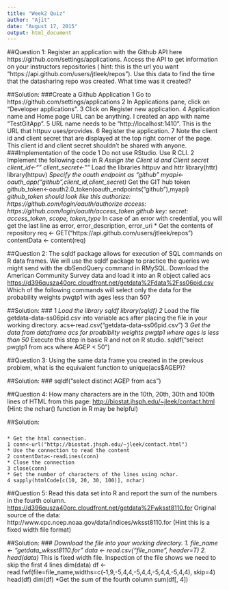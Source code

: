 ```yaml
---
title: "Week2 Quiz"
author: "Ajit"
date: "August 17, 2015"
output: html_document
---
```

##Question 1: 
Register an application with the Github API here https://github.com/settings/applications. 
Access the API to get information on your instructors repositories (
hint: this is the url you want "https://api.github.com/users/jtleek/repos"). 
Use this data to find the time that the datasharing repo was created. 
What time was it created? 

##Solution:
###Create a Github Application
    1 Go to https://github.com/settings/applications
    2 In Applications pane, click on "Developer applications".
    3 Click on Register new application.
    4 Application name and Home page URL can be anything. I created an app with name "TestGitApp". 
    5 URL name needs to be "http://localhost:1410". This is the URL that httpuv uses/provides.
    6 Register the application.
    7 Note the client id and client secret that are displayed at the top right corner of the page. This client id and client secret shouldn't be shared with anyone.
###Implementation of the code
    1 Do not use RStudio. Use R CLI.
    2 Implement the following code in R 
        *Assign the Client id and Client secret
        client_id<-"<client id>"
        client_secret<-"<client secret>"
        *Load the libraries httpuv and httr
        library(httr)
        library(httpuv)
        *Specify the oauth endpoint as "github"
        myapi<-oauth_app("github",client_id,client_secret)
        *Get the GIT hub token
        github_token<-oauth2.0_token(oauth_endpoints("github"),myapi)
        *github_token should look like this
            <Token>
            <oauth_endpoint>
             authorize: https://github.com/login/oauth/authorize
             access:    https://github.com/login/oauth/access_token
            <oauth_app> github
              key:    <Your Client ID>
              secret: <hidden>
            <credentials> access_token, scope, token_type
        *In case of an error with credential, you will get the last line as 
            <credentials> error, error_description, error_uri
        * Get the contents of repository
            req <- GET("https://api.github.com/users/jtleek/repos")
            contentData <- content(req)

##Question 2: 
The sqldf package allows for execution of SQL commands on R data frames. We will use the sqldf package to practice the queries we might send with the dbSendQuery command in RMySQL. Download the American Community Survey data and load it into an R object called acs     [https://d396qusza40orc.cloudfront.net/getdata%2Fdata%2Fss06pid.csv](https://d396qusza40orc.cloudfront.net/getdata%2Fdata%2Fss06pid.csv) 
Which of the following commands will select only the data for the probability weights pwgtp1 with ages less than 50?

##Solution:
### 
    1 *Load the library sqldf
        library(sqldf)
    2 *Load the file getdata-data-ss06pid.csv into variable acs after placing the file in your working directory.
        acs<-read.csv("getdata-data-ss06pid.csv")
    3 *Get the data from dataframe acs for proabibilty weights pwgtp1 where ages is less than 50
      *Execute this step in basic R and not on R studio.
        sqldf("select pwgtp1 from acs where AGEP < 50")

##Question 3: 
Using the same data frame you created in the previous problem, what is the equivalent function to unique(acs$AGEP)?

##Solution:
### 
    sqldf("select distinct AGEP from acs")

##Question 4: 
How many characters are in the 10th, 20th, 30th and 100th lines of HTML from this page:
[http://biostat.jhsph.edu/~jleek/contact.html](http://biostat.jhsph.edu/~jleek/contact.html)
(Hint: the nchar() function in R may be helpful)

##Solution:

### 
    * Get the html connection.
    1 conn<-url("http://biostat.jhsph.edu/~jleek/contact.html")
    * Use the connection to read the content
    2 contentData<-readLines(conn)
    * Close the connection
    3 close(conn)
    * Get the number of characters of the lines using nchar.
    4 sapply(htmlCode[c(10, 20, 30, 100)], nchar)

##Question 5: 
Read this data set into R and report the sum of the numbers in the fourth column.
    [https://d396qusza40orc.cloudfront.net/getdata%2Fwksst8110.for](https://d396qusza40orc.cloudfront.net/getdata%2Fwksst8110.for)
    Original source of the data: http://www.cpc.ncep.noaa.gov/data/indices/wksst8110.for
    (Hint this is a fixed width file format)

##Solution:
### 
    *Download the file into your working directory. 
    1. 
    file_name <- "getdata_wksst8110.for"
    data <- read.csv("file_name", header=T)
    2. 
    head(data)
    *This is fixed width file. Inspection of the file shows we need to skip the first 4 lines
    dim(data)
    df <- read.fwf(file=file_name,widths=c(-1,9,-5,4,4,-5,4,4,-5,4,4,-5,4,4), skip=4)
    head(df)
    dim(df)
    *Get the sum of the fourth column
    sum(df[, 4])
    